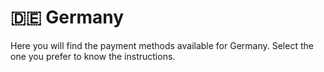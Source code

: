 # 🇩🇪 Germany


<Callout>
Here you will find the payment methods available for Germany. Select the one you prefer to know the instructions.
</Callout>

<Cards>
  <Card title="💸 PayPal" href="/payments/paypal" />
  <Card title="💳 Credit & Debit Cards" href="/payments/cards" />
  <Card title="💰 Credit Balance" href="/payments/credit-balance" />
  <Card title="🏛 Bank Transfer or Deposit" href="/payments/bank-transfer" />
</Cards>